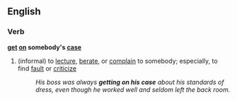 ==English==
===Verb===
'''[[get]] [[on]] somebody's [[case]]'''
#{{idiom}} (informal) to [[lecture]], [[berate]], or [[complain]] to somebody; especially, to find [[fault]] or [[criticize]]
#:''His boss was always '''getting on his case''' about his standards of dress, even though he worked  well and seldom left the back room.''